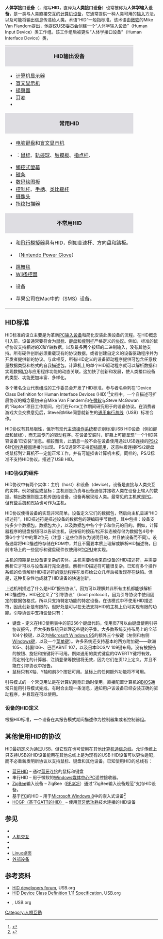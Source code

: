 {{NoteTA
|G1=IT
}}
{{Refimprove|time=2017-03-21T01:27:53+00:00}}
{{校对翻译}}
'''人体学接口设备'''（{{lang-en|'''Human interface device'''}}，缩写'''HID'''，直译为'''人类接口设备'''）也常被称为'''人体学输入设备'''，是一类与人类直接交互的[[外部设备|计算机设备]]，它通常提供一种人类可用的[[输入设备|输入]]方法，以及可能将输出信息传递给人类。术语“HID”一般指{{tsl|en|USB human interface device class|USB-HID}}标准。该术语由[[微软|微软]]的Mike Van Flandern提出，他提议[[通用串行總線|USB]]委员会创建一个“人体学输入设备”（Human Input Device）类工作组。该工作组后被更名“人体学接口设备”（Human Interface Device）类，{{fact|因为[[迪吉多|DEC]]的Tom Schmidt建议：所提出的标准支持双向通信。}}

{| class="infobox" style="width: 23em; text-align: left; font-size: 90%;" cellspacing="2"
|-
|  style="background:#dedde2; font-size:110%; text-align:center;" colspan="2"|
'''HID输出设备'''
|-
|
* [[顯示器|计算机显示器]]
* [[盲文显示机|盲文显示机]]
* [[揚聲器|揚聲器]]
* [[耳麦|耳麦]]
* {{tsl|en|Haptic technology|触感技术}}
|-
|  style="background:#dedde2; font-size:110%; text-align:center;" colspan="2"|
'''常用HID'''
|-
|
* [[电脑键盘|电脑键盘]]和[[盲文显示机|盲文显示机]]
* {{tsl|en|Pointing device|指点设备}}：[[鼠标|鼠标]]、[[轨迹球|轨迹球]]、[[触摸板|触摸板]]、[[指点杆|指点杆]]、{{tsl|en|Light pen|光笔}}
* [[觸控式螢幕|觸控式螢幕]]
* [[磁条|磁条]]
* [[数码绘图板|数码绘图板]]
* [[控制杆|控制杆]]、[[手柄|手柄]]、[[类比摇杆|类比摇杆]]
* [[摄像头|摄像头]]
* [[指纹识别|指纹扫描器]]
|-
|  style="background:#dedde2; font-size:110%; text-align:center;" colspan="2"|
'''不常用HID'''
|-
|
* {{tsl|en|Driving simulator|驾驶模拟器}}和[[飛行模擬器|飛行模擬器]]具有HID，例如变速杆、方向盘和踏板。
* {{tsl|en|Wired glove|有线手套}}（[[威力手套|Nintendo Power Glove]]）
* [[跳舞毯|跳舞毯]]
* [[Wii遙控器|Wii遙控器]]
* {{tsl|en|Surface computing|表面计算}}设备
* 苹果公司在Mac中的{{tsl|en|Sudden Motion Sensor|突然运动传感器}}（SMS）设备。
|}
== HID标准 ==
HID标准的设立主要是为革新[[个人电脑|PC]][[输入设备|输入设备]]和简化安装此类设备的流程。在HID概念引入前，设备通常要符合为[[鼠标|鼠标]]、[[电脑键盘|键盘]]和[[控制杆|控制杆]]严格定义的[[网络传输协议|协议]]。例如，标准的鼠标协议支持相对的X和Y轴数据，以及最多两个按钮的二进制输入，没有其他支持。所有硬件创新必须重载现有的协议数据，或者创建自定义的设备驱动程序并为开发者提供新的协议。与此相反，所有HID定义的设备驱动程序提供可包含任意数量数据类型和格式的自我描述包。计算机上的单个HID驱动程序就可以解析数据和实现数据[[I/O|I/O]]与应用程序功能的动态关联。这加快了创新和发展，使人类接口设备的类型、功能更加丰富、多样化。

多个著名企业代表组成的工作委员会开发了HID标准。参与者名单列在“Device Class Definition for Human Interface Devices (HID)”<ref>{{cite book|url=http://books.google.com/books?id=bQZoHQAACAAJ|title=Device Class Definition for Human Interface Devices (HID): Firmware Specification -- Final 1/30/97|publisher=USB Implementer's Forum|accessdate=2014-04-28|year=1997|archive-date=2020-09-15|archive-url=https://web.archive.org/web/20200915042806/https://books.google.com/books?id=bQZoHQAACAAJ|dead-url=no}}</ref>文档中。一个自描述可扩展协议的概念最初来自Mike Van Flandern和{{tsl|en|Manolito Adan}}在[[微软|微软]]与Steve McGowan的“Raptor”项目工作期间，他们在Forte工作期间研究用于{{tsl|en|Access Bus|访问总线}}的设备协议。在消费者游戏大会交换意见后，Steve和Mike同意就新生的[[通用串行總線|通用串行总线]]（USB）标准合作。

HID协议有其局限性，但所有现代主流[[操作系统|操作系统]]都识别标准USB HID设备（例如键盘和鼠标），而无需专门的驱动程序。在设备安装时，屏幕上可能呈现“一个‘HID兼容设备’已安装”消息。相较而言，此消息一般不会在设备使用通过USB连接的[[PS/2接口|PS/2]] 6针[[DIN连接器|DIN连接器]]连接时出现。 PS/2通常不支持[[即插即用|即插即用]]，这意味着连接PS/2键盘或鼠标到计算机不一定能正常工作，并有可能损害计算机主板。同样的，PS/2标准不支持HID协议。{{tsl|en|USB human interface device class|USB人类接口设备类}}描述了USB HID。

=== HID协议的组件 ===
HID协议中有两个实体：主机（host）和设备（device）。设备是直接与人类交互的实体，例如键盘或鼠标；主机则是负责与设备通信并接收人类在设备上输入的数据。输出数据则是主机传送给设备，设备再展现给人类。最常见的主机就是[[个人电脑|PC]]，但有些[[移动电话|手机]]和[[个人数码助理|PDA]]也可作为主机。

HID协议使得设备的实现非常简单。设备定义它们的数据包，然后向主机呈递“HID描述符”。HID描述符是描述设备的数据包的硬编码字节数组，其中包括：设备支持多少个数据包，数据包大小，以及数据包中各个字节和位元的目的。例如，计算器程序的键盘按钮可以告诉主机，该按钮的​​按压/松开状态被存储为数据包4号中第6个字节中的第2位元（注意：这些位置仅为说明目的，并且依设备而不同）。设备通常将HID描述符存储在ROM中，并且不需要本质上理解或解析HID描述符。目前市场上的一些鼠标和键盘硬件仅使用8位[[中央处理器|CPU]]来实现。

主机的预期是比设备更复杂的实体。主机需要检索来自设备的HID描述符，并需要解析它才可以与设备进行完全通信。解析HID描述符可能很复杂。已知有多个操作系统的负责解析HID描述符的[[驱动程序|驱动程序]]在发布给公众几年后被发现存在缺陷。{{Fact|date=October 2010}}但是，这种复杂性也成就了HID设备的快速创新。

上述机制描述了什么是HID“报告协议”。因为可以理解并非所有主机都能够解析HID描述符，HID还定义了“引导协议”（boot protocol）。因为引导协议中使用固定的数据包格式，所以只支持特定功能的特定设备。在该模式中不使用HID描述符，因此创新是有限的，但好处是可以在无法支持HID的主机上仍可实现有限的功能。引导协议中支持设备只有：
* 键盘 – 定义在HID使用表中的前256个键盘代码，使用页7可以由键盘使用引导协议报告，但大多数系统只处理这些键的子集。大多数系统支持{{tsl|en|IBM PC keyboard|IBM AT-101}}布局上的全部104个按键，以及为[[Windows_95|Microsoft Windows 95]]的额外三个按键（左侧和右侧[[Windows键|Windows键]]，以及一个[[菜单键|菜单键]]）。许多系统还支持基本的西方附加键——欧洲105-、韩国106-、巴西ABNT 107，以及日本DOS/V 109键布局。没有被报告的按钮、旋钮和按键将不可用。例如通用的美式键盘的QWERTY键将有效，而定制化的计算器、注销登录等按键将无效，因为它们在页12上定义，并且不能在引导协议中报告。
* 鼠标只有X轴、Y轴和前3个按钮可用。鼠标上的任何额外功能将不可用。
引导模式的一个常见用法是在计算机刚刚启动时使用。直接配置计算机的[[BIOS|BIOS]]通常只能用引导模式完成。有时会出现一条消息，通知用户该设备已经安装正确的驱动程序，并且现在可以使用{{what}}。

=== 设备的HID定义 ===
根据HID标准，一个设备在其报告模式期间描述作为控制器集或者控制器组。

== 其他使用HID的协议 ==
HID最初定义为通过USB，但它现在也可使用在其他[[总线|计算机通信总线]]。允许传统上只支持USB的HID设备能用在其他总线上是为现有的USB HID设备可以更快适配，而不必重新发明新协议以支持鼠标、键盘和其他设备。已知使用HID的总线有：
* [[藍牙規範|蓝牙HID]] – 通过[[蓝牙|蓝牙]]连接的鼠标和键盘
* 串行HID – 用于微软的[[Windows媒体中心|Windows媒体中心]]PC遥控接收器。
* [[ZigBee|ZigBee]]输入设备 – ZigBee（[[ZigBee|RF4CE]]）通过“ZigBee输入设备规范”支持HID设备。
* 基于[[I²C|I²C]]的HID – 用于[[Microsoft_Windows_8|Microsoft Windows 8]]中的嵌入式设备<ref>{{cite web|url=https://msdn.microsoft.com/en-us/library/windows/hardware/jj127208(v=vs.85).aspx|title=HID over I2C|accessdate=2016-01-19|publisher=Microsoft|archive-date=2016-02-22|archive-url=https://web.archive.org/web/20160222011624/https://msdn.microsoft.com/en-us/library/windows/hardware/jj127208(v=vs.85).aspx|dead-url=no}}</ref>
* [[Bluetooth_low_energy#HID_Connectivity|HOGP（基于GATT的HID）]] – 使用[[蓝牙低功耗|蓝牙低功耗]]技术连接的HID设备

== 参见 ==
* {{tsl|en|Human interface guidelines|人体学接口准则}}
* [[人机交互|人机交互]]
* {{tsl|en|USB human interface device class|USB人体学输入设备类别}}
* {{tsl|en|Graphical user interface builder|图形用户界面构建器}}
* [[Linux|Linux桌面]]
* [[外部设备|外部设备]]

== 参考资料 ==
{{Reflist}}
* [http://www.usb.org/developers/hidpage/ HID developers forum], USB.org
* [https://web.archive.org/web/20170519024749/http://www.usb.org/developers/hidpage/HID1_11.pdf HID Device Class Definition 1.11 Specification], USB.org
* {{Wayback|url=http://www.usb.org/developers/hidpage/ |date=20170517042529 }}, USB.org

[[Category:人機互動|Category:人機互動]]